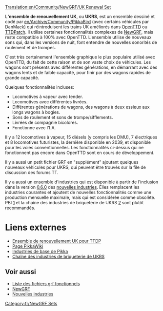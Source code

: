 [[Translation:en/Community/NewGRF/UK Renewal Set]]

{{fr/Infobox NewGRF|nomEnsemble= Ensemble de remplacement UK
|copieEcran= Newgrfexampless.png
|artiste= Pikkabird
|codeur= Pikkabird
|focus= Trains
|homepage= www.pikkarail.com/ttdp/ukrs/index.htm
|nomHomepage= Ensemble de renouvellement UK pour TTDP
|copyright= sans doute avec droits réservés
}}
L''''ensemble de renouvellement UK''', ou '''UKRS''', est un ensemble dessiné et codé par [[en/Archive/Community/PikkaBird]] (avec certains véhicules par DanMack) qui réintroduisent les trains UK améliorés dans [[fr/Manual/OpenTTD|OpenTTD]] ou [[fr/Archive/OpenTTD/TTDPatch|TTDPatch]]. Il utilise certaines fonctionnalités complexes de [[fr/Manual/NewGRF|NewGRF]], mais reste compatible à 100% avec OpenTTD. L'ensemble utilise de nouveaux sons qui, dans les versions de nuit, font entendre de nouvelles sonorités de roulement et de trompes.

C'est très certainement l'ensemble graphique le plus populaire utilisé avec OpenTTD, du fait de cette raison et de son vaste choix de véhicules. Les wagons sont présents avec différentes générations, en démarrant avec des wagons lents et de faible capacité, pour finir par des wagons rapides de grande capacité.

Quelques fonctionnalités incluses:
*Locomotives à vapeur avec tender.
*Locomotives avec différentes livrées.
*Différentes générations de wagons, des wagons à deux essieux aux longs wagons à bogies.
*Sons de roulement et sons de trompe/sifflements.
*Livrées de compagnie bicolores.
*Fonctionne avec l'I.A.

Il y a 12 locomotives à vapeur, 15 diésels (y compris les DMU), 7 électriques et 8 locomotives futuristes, la dernière disponible en 2039, et disponible pour les voies conventionnelles. Les fonctionnalités ci-dessus qui ne fonctionnent pas encore dans OpenTTD sont en cours de développement.

Il y a aussi un petit fichier GRF en "supplément" ajoutant quelques nouveaux véhicules pour UKRS, qui peuvent être trouvés sur la file de discussion des forums TT.

Il y a aussi un ensemble d'industries qui est disponible à partir de l'inclusion dans la version [[fr/Archive/OpenTTD/OpenTTD 0.6.0|0.6.0]] des [[fr/unsorted/Industries NewGRF|nouvelles industries]]. Elles remplacent les industries courantes et ajoutent de nouvelles fonctionnalités comme une production mensuelle maximale, mais qui est considérée comme obsolète. PBI [http://users.tt-forums.net/pikka/wiki/index.php/Pikka%27s_Basic_Industries] et la chaîne des industries de briqueterie de UKRS [http://users.tt-forums.net/pikka/wiki/index.php/UKRS_Industries_Brick_Chain] sont plutôt recommandés.

= Liens externes =
*[http://www.pikkarail.com/ttdp/ukrs/ Ensemble de renouvellement UK pour TTDP]
*[http://users.tt-forums.net/pikka/wiki/index.php/UK_Renewal_Set Page PikkaWiki]
*[http://users.tt-forums.net/pikka/wiki/index.php/Pikka%27s_Basic_Industries Industries de base de Pikka]
*[http://users.tt-forums.net/pikka/wiki/index.php/UKRS_Industries_Brick_Chain Chaîne des industries de briqueterie de UKRS]

== Voir aussi ==
*[[fr/Community/Liste NewGRF|Liste des fichiers grf fonctionnels]]
*[[fr/Manual/NewGRF|NewGRF]]
*[[fr/unsorted/Industries NewGRF|Nouvelles industries]]

[[Category:fr/NewGRF Sets]]